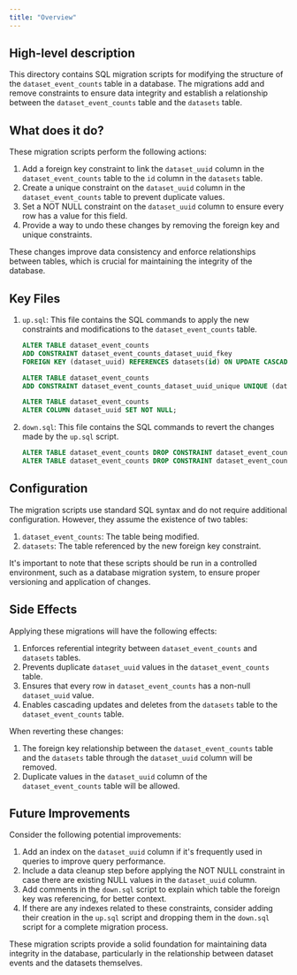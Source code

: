 ```yaml
---
title: "Overview"
---
```


## High-level description
This directory contains SQL migration scripts for modifying the structure of the `dataset_event_counts` table in a database. The migrations add and remove constraints to ensure data integrity and establish a relationship between the `dataset_event_counts` table and the `datasets` table.

## What does it do?
These migration scripts perform the following actions:

1. Add a foreign key constraint to link the `dataset_uuid` column in the `dataset_event_counts` table to the `id` column in the `datasets` table.
2. Create a unique constraint on the `dataset_uuid` column in the `dataset_event_counts` table to prevent duplicate values.
3. Set a NOT NULL constraint on the `dataset_uuid` column to ensure every row has a value for this field.
4. Provide a way to undo these changes by removing the foreign key and unique constraints.

These changes improve data consistency and enforce relationships between tables, which is crucial for maintaining the integrity of the database.

## Key Files
1. `up.sql`: This file contains the SQL commands to apply the new constraints and modifications to the `dataset_event_counts` table.

   ```sql
   ALTER TABLE dataset_event_counts
   ADD CONSTRAINT dataset_event_counts_dataset_uuid_fkey
   FOREIGN KEY (dataset_uuid) REFERENCES datasets(id) ON UPDATE CASCADE ON DELETE CASCADE;

   ALTER TABLE dataset_event_counts
   ADD CONSTRAINT dataset_event_counts_dataset_uuid_unique UNIQUE (dataset_uuid);

   ALTER TABLE dataset_event_counts
   ALTER COLUMN dataset_uuid SET NOT NULL;
   ```

2. `down.sql`: This file contains the SQL commands to revert the changes made by the `up.sql` script.

   ```sql
   ALTER TABLE dataset_event_counts DROP CONSTRAINT dataset_event_counts_dataset_uuid_fkey;
   ALTER TABLE dataset_event_counts DROP CONSTRAINT dataset_event_counts_dataset_uuid_unique;
   ```

## Configuration
The migration scripts use standard SQL syntax and do not require additional configuration. However, they assume the existence of two tables:

1. `dataset_event_counts`: The table being modified.
2. `datasets`: The table referenced by the new foreign key constraint.

It's important to note that these scripts should be run in a controlled environment, such as a database migration system, to ensure proper versioning and application of changes.

## Side Effects
Applying these migrations will have the following effects:

1. Enforces referential integrity between `dataset_event_counts` and `datasets` tables.
2. Prevents duplicate `dataset_uuid` values in the `dataset_event_counts` table.
3. Ensures that every row in `dataset_event_counts` has a non-null `dataset_uuid` value.
4. Enables cascading updates and deletes from the `datasets` table to the `dataset_event_counts` table.

When reverting these changes:

1. The foreign key relationship between the `dataset_event_counts` table and the `datasets` table through the `dataset_uuid` column will be removed.
2. Duplicate values in the `dataset_uuid` column of the `dataset_event_counts` table will be allowed.

## Future Improvements
Consider the following potential improvements:

1. Add an index on the `dataset_uuid` column if it's frequently used in queries to improve query performance.
2. Include a data cleanup step before applying the NOT NULL constraint in case there are existing NULL values in the `dataset_uuid` column.
3. Add comments in the `down.sql` script to explain which table the foreign key was referencing, for better context.
4. If there are any indexes related to these constraints, consider adding their creation in the `up.sql` script and dropping them in the `down.sql` script for a complete migration process.

These migration scripts provide a solid foundation for maintaining data integrity in the database, particularly in the relationship between dataset events and the datasets themselves.